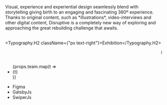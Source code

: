 ---
slug: disruptive
---

<Description description={props.description}>
    Visual, experience and experiential design seamlessly blend with storytelling giving birth to an engaging and
    fascinating 360º experience. Thanks to original content, such as *illustrations*, video-interviews and other digital
    content, Disruptive is a completely new way of exploring and approaching the great rebuilding challenge that awaits.
</Description>

<div className="grid gap-y-8">
    <Grid three>
        <Image className={"w-full"} image={props.images('01-00.png')}/>
        <Image className={"w-full"} image={props.images('01-mattarella.png')}/>
        <Image className={"w-full"} image={props.images('01-straniero.png')}/>
    </Grid>
    <Grid three>
        <Image className={"w-full"} image={props.images('02-00.png')}/>
        <Image className={"w-full"} image={props.images('02-1.png')}/>
        <Image className={"w-full"} image={props.images('02-2.png')}/>
    </Grid>
    <Grid three>
        <Image className={"w-full"} image={props.images('03-00.png')}/>
        <Image className={"w-full"} image={props.images('03-rebuild.png')}/>
        <Image className={"w-full"} image={props.images('03-thereisaworld.png')}/>
    </Grid>
</div>

<Typography.H2 className={"px text-right"}>Exhibition</Typography.H2>

<Marquee>Exhibition</Marquee>

<Grid padding three>
    <div className="col-span-2">
        <Image className={"w-full"} image={props.images('ex-elkann.jpg')}/>
    </div>
    <div className="col-span-1 flex flex-col justify-end">
        <Image className={"w-full"} image={props.images('ex-sign.jpg')}/>
    </div>
</Grid>

<TextBox>
    <Tag title={"Project team"}>
        <ul>
            {props.team.map(t => <li key={t}>{t}</li>)}
        </ul>
    </Tag>
    <Tag title={"Tools and technology"}>
        <ul>
            <li>Figma</li>
            <li>GatsbyJs</li>
            <li>SwiperJs</li>
        </ul>
    </Tag>
</TextBox>
